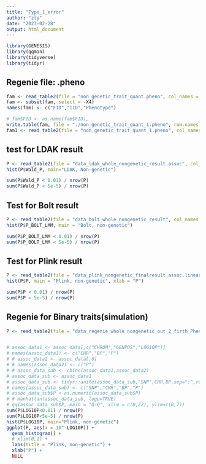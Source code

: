 ```yaml
---
title: "Type_1_error"
author: "zly"
date: "2023-02-28"
output: html_document
---
```



```r
library(GENESIS)
library(qqman)
library(tidyverse)
library(tidyr)
```


## Regenie file: .pheno
```r
fam <- read_table2(file = "non_genetic_trait_quant.pheno", col_names = FALSE)
fam <- subset(fam, select = -X4)
names(fam) <- c("FID","IID","Phenotype")

# fam$FID <- as.name(fam$FID),
write.table(fam, file = "./non_genetic_trait_quant_1.pheno", row.names = FALSE, col.names = TRUE, quote = FALSE)
fam1 <- read_table2(file = "non_genetic_trait_quant_1.pheno", col_names = TRUE)
```

## test for LDAK result
```r
P <- read_table2(file = "data_ldak_whole_nongenetic_result.assoc", col_names = TRUE)
hist(P$Wald_P, main="LDAK, Non-genetic")

sum(P$Wald_P < 0.01) / nrow(P)
sum(P$Wald_P < 5e-5) / nrow(P)
```

## Test for Bolt result
```r
P <- read_table2(file = "data_bolt_whole_nongenetic_result", col_names = TRUE)
hist(P$P_BOLT_LMM, main = "Bolt, non-genetic")

sum(P$P_BOLT_LMM < 0.01) / nrow(P)
sum(P$P_BOLT_LMM < 5e-5) / nrow(P)
```

## Test for Plink result
```r
P <- read_table2(file = "data_plink_nongenetic_finalresult.assoc.linear", col_names = TRUE)
hist(P$P, main = "Plink, non-genetic", xlab = "P")

sum(P$P < 0.01) / nrow(P)
sum(P$P < 5e-5) / nrow(P)
```

## Regenie for Binary traits(simulation)
```r

P <- read_table2(file = "data_regenie_whole_nongenetic_out_2_firth_Phenotype.regenie", col_names = TRUE)


# assoc_data1 <- assoc_data[,c("CHROM","GENPOS","LOG10P")]
# names(assoc_data1) <- c("CHR","BP","P")
# # assoc_data2 <- assoc_data[,6]
# # names(assoc_data2) <- c("P")
# # assoc_data_sub <- cbine(assoc_data1,assoc_data2)
# assoc_data_sub <- assoc_data1
# assoc_data_sub <- tidyr::unite(assoc_data_sub,"SNP",CHR,BP,sep=":",remove=FALSE)
# names(assoc_data_sub) <- c("SNP","CHR","BP","P")
# assoc_data_sub$P <-as.numeric(assoc_data_sub$P)
# # manhattan(assoc_data_sub, logp=TRUE)
# qq(assoc_data_sub$P, main = "Q-Q", xlim = c(0,22), ylim=c(0,7))
sum(P$LOG10P<0.01) / nrow(P)
sum(P$LOG10P<5e-5) / nrow(P)
hist(P$LOG10P, main="Plink, non-genetic")
ggplot(P, aes(x = 10^-LOG10P)) +
  geom_histogram() +
  # xlim(0,1) +
  labs(title = "Plink, non-genetic") +
  xlab("P") +
  NULL

```

